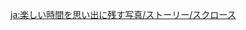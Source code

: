 {{TPRGT Story
|character          = Sucrose
|date               = 2022-11-26
|zh                 = 
;今天是砂糖的生日哦，我们快去为她庆祝吧！
:'''派蒙：'''原来这就是用超甜…超级甜甜花熬制的糖果？
:'''派蒙：'''那我就开动啦&mdash;&mdash;谢谢你，砂糖！
:'''砂糖：'''不…不用客气！应该是我要说谢谢才对。
:'''砂糖：'''有了这些墩墩桃和香辛果，我可以开始新的研究了…谢谢你们从这么远的地方带给我。
:'''派蒙：'''嘿嘿，砂糖喜欢就好。唔&mdash;&mdash;
:'''派蒙：'''好辣！
:'''旅行者：'''说起来，之前把食材递到砂糖时好像有香辛果掉了出来，难道说…？
:'''砂糖：'''欸…欸？可能是我刚才太兴奋了…
:'''旅行者：'''没想到能创造出新口味的糖果，也是很特别的发现呢。
:'''派蒙：'''第一次吃到香辛果做的糖，感觉很有意思！嘶…
|dialogue_review_zh = 有了这些墩墩桃和香辛果，我可以开始新的研究了…
|en                 =
;Today is [[Sucrose]]'s birthday, let's go and celebrate with her!
:'''Paimon:''' So this is candy made from the Extra Sweet&mdash; Super [[Sweet Flower]]s?
:'''Paimon:''' Paimon's gonna try some then! Thank you, Sucrose!
:'''Sucrose:''' D&mdash;Don't mention it, I should be the one thanking you two.
:'''Sucrose:''' With these [[Zaytun Peach]]es and [[Henna Berry|Henna Berries]], I can start doing some new research... Thank you for bringing these from so far away.
:'''Paimon:''' Hehe, as long as you like it. *nom*&mdash;
:'''Paimon:''' It's so spicy!
:'''Traveler:''' Speaking of which, when we were handing the ingredients to Sucrose, some Henna Berries fell out. Do you think...?
:'''Sucrose:''' Huh... Huh? Maybe I got too excited earlier...
:'''Traveler:''' I mean I didn't expect to make a new candy flavor. That's a pretty special discovery.
:'''Paimon:''' This is the first time Paimon's had a Henna Berry candy. It's super interesting! Phew...
|dialogue_review_en = With these Zaytun Peaches and Henna Berries, I can start doing some new research...
}}


<!-- interwikis -->
[[ja:楽しい時間を思い出に残す写真/ストーリー/スクロース]]